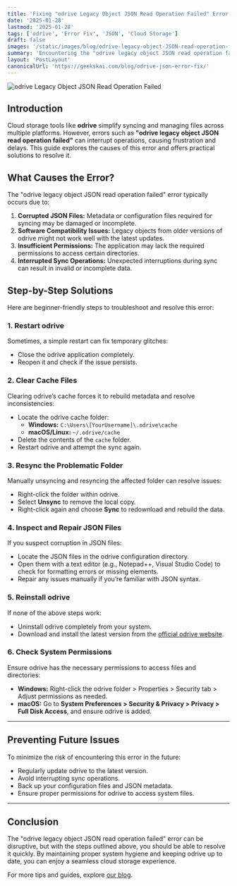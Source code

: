 ```yaml
---
title: 'Fixing "odrive Legacy Object JSON Read Operation Failed" Error'
date: '2025-01-28'
lastmod: '2025-01-28'
tags: ['odrive', 'Error Fix', 'JSON', 'Cloud Storage']
draft: false
images: '/static/images/blog/odrive-legacy-object-JSON-read-operation-failed.webp'
summary: 'Encountering the "odrive legacy object JSON read operation failed" error can disrupt cloud storage sync. Learn how to resolve this issue with simple troubleshooting steps.'
layout: 'PostLayout'
canonicalUrl: 'https://geekskai.com/blog/odrive-json-error-fix/'
---
```


![odrive Legacy Object JSON Read Operation Failed](/static/images/blog/odrive-legacy-object-JSON-read-operation-failed.webp)
## Introduction

Cloud storage tools like **odrive** simplify syncing and managing files across multiple platforms. However, errors such as **"odrive legacy object JSON read operation failed"** can interrupt operations, causing frustration and delays. This guide explores the causes of this error and offers practical solutions to resolve it.

## What Causes the Error?

The "odrive legacy object JSON read operation failed" error typically occurs due to:

1. **Corrupted JSON Files:** Metadata or configuration files required for syncing may be damaged or incomplete.
2. **Software Compatibility Issues:** Legacy objects from older versions of odrive might not work well with the latest updates.
3. **Insufficient Permissions:** The application may lack the required permissions to access certain directories.
4. **Interrupted Sync Operations:** Unexpected interruptions during sync can result in invalid or incomplete data.

## Step-by-Step Solutions

Here are beginner-friendly steps to troubleshoot and resolve this error:

### 1. Restart odrive
Sometimes, a simple restart can fix temporary glitches:
- Close the odrive application completely.
- Reopen it and check if the issue persists.

### 2. Clear Cache Files
Clearing odrive’s cache forces it to rebuild metadata and resolve inconsistencies:
- Locate the odrive cache folder:
  - **Windows:** `C:\Users\[YourUsername]\.odrive\cache`
  - **macOS/Linux:** `~/.odrive/cache`
- Delete the contents of the `cache` folder.
- Restart odrive and attempt the sync again.

### 3. Resync the Problematic Folder
Manually unsyncing and resyncing the affected folder can resolve issues:
- Right-click the folder within odrive.
- Select **Unsync** to remove the local copy.
- Right-click again and choose **Sync** to redownload and rebuild the data.

### 4. Inspect and Repair JSON Files
If you suspect corruption in JSON files:
- Locate the JSON files in the odrive configuration directory.
- Open them with a text editor (e.g., Notepad++, Visual Studio Code) to check for formatting errors or missing elements.
- Repair any issues manually if you’re familiar with JSON syntax.

### 5. Reinstall odrive
If none of the above steps work:
- Uninstall odrive completely from your system.
- Download and install the latest version from the [official odrive website](https://www.odrive.com/).

### 6. Check System Permissions
Ensure odrive has the necessary permissions to access files and directories:
- **Windows:** Right-click the odrive folder > Properties > Security tab > Adjust permissions as needed.
- **macOS:** Go to **System Preferences > Security & Privacy > Privacy > Full Disk Access**, and ensure odrive is added.

---

## Preventing Future Issues

To minimize the risk of encountering this error in the future:
- Regularly update odrive to the latest version.
- Avoid interrupting sync operations.
- Back up your configuration files and JSON metadata.
- Ensure proper permissions for odrive to access system files.

---

## Conclusion

The "odrive legacy object JSON read operation failed" error can be disruptive, but with the steps outlined above, you should be able to resolve it quickly. By maintaining proper system hygiene and keeping odrive up to date, you can enjoy a seamless cloud storage experience.

For more tips and guides, explore [our blog](https://geekskai.com/blog/).
